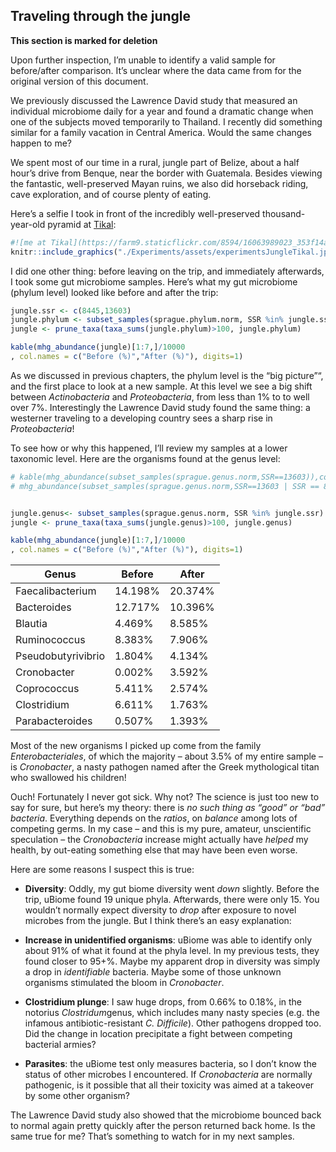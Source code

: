 ## Traveling through the jungle {#experimentJungleTravel}

**This section is marked for deletion**

Upon further inspection, I'm unable to identify a valid sample for before/after comparison. It's unclear where the data came from for the original version of this document.

We previously discussed the Lawrence David study that measured an individual microbiome daily for a year and found a dramatic change when one of the subjects moved temporarily to Thailand. I recently did something similar for a family vacation in Central America. Would the same changes happen to me?

We spent most of our time in a rural, jungle part of Belize, about a half hour’s drive from Benque, near the border with Guatemala. Besides viewing the fantastic, well-preserved Mayan ruins, we also did horseback riding, cave exploration, and of course plenty of eating.

Here's a selfie I took in front of the incredibly well-preserved thousand-year-old pyramid at [Tikal](http://www.smithsonianmag.com/history/secrets-of-the-maya-deciphering-tikal-2289808/):



```r
#![me at Tikal](https://farm9.staticflickr.com/8594/16063989023_353f14a4dd.jpg)
knitr::include_graphics("./Experiments/assets/experimentsJungleTikal.jpg")
```


I did one other thing: before leaving on the trip, and immediately afterwards, I took some gut microbiome samples. Here’s what my gut microbiome (phylum level) looked like before and after the trip:

```r
jungle.ssr <- c(8445,13603)
jungle.phylum <- subset_samples(sprague.phylum.norm, SSR %in% jungle.ssr)
jungle <- prune_taxa(taxa_sums(jungle.phylum)>100, jungle.phylum)

kable(mhg_abundance(jungle)[1:7,]/10000
, col.names = c("Before (%)","After (%)"), digits=1)

```

As we discussed in previous chapters, the phylum level is the "big picture"", and the first place to look at a new sample. At this level we see a big shift between _Actinobacteria_ and _Proteobacteria_, from less than 1% to to well over 7%.  Interestingly the Lawrence David study found the same thing: a westerner traveling to a developing country sees a sharp rise in _Proteobacteria_!

To see how or why this happened, I’ll review my samples at a lower taxonomic level. Here are the organisms found at the genus level:

```r
# kable(mhg_abundance(subset_samples(sprague.genus.norm,SSR==13603)),col.names = "After (%)", digits =1)
# mhg_abundance(subset_samples(sprague.genus.norm,SSR==13603 | SSR == 8445))[1:5,]


jungle.genus<- subset_samples(sprague.genus.norm, SSR %in% jungle.ssr)
jungle <- prune_taxa(taxa_sums(jungle.genus)>100, jungle.genus)

kable(mhg_abundance(jungle)[1:7,]/10000
, col.names = c("Before (%)","After (%)"), digits=1)

```

  Genus               | **Before** |  **After**|
  --------------------| ------------| -----------
  Faecalibacterium	|   14.198%|      20.374%|
  Bacteroides|          12.717%|      10.396%|
  Blautia |             4.469% |      8.585%|
  Ruminococcus  |       8.383% |      7.906%|
  Pseudobutyrivibrio |  1.804% |      4.134%|
  Cronobacter        |  0.002% |      3.592%|
  Coprococcus          |5.411% |      2.574%|
  Clostridium          |6.611% |      1.763%|
  Parabacteroides      |0.507% |      1.393%|
  
  
  
Most of the new organisms I picked up come from the family _Enterobacteriales_, of which the majority – about 3.5% of my entire sample – is _Cronobacter_, a nasty pathogen named after the Greek mythological titan who swallowed his children!

Ouch! Fortunately I never got sick. Why not? The science is just too new to say for sure, but here’s my theory: there is *no such thing as “good” or “bad” bacteria*. Everything depends on the *ratios*, on *balance* among lots of competing germs. In my case – and this is my pure, amateur, unscientific speculation – the *Cronobacteria* increase might actually have *helped* my health, by out-eating something else that may have been even worse.

Here are some reasons I suspect this is true:

-   **Diversity**: Oddly, my gut biome diversity went *down* slightly. Before the trip, uBiome found 19 unique phyla. Afterwards, there were only 15. You wouldn’t normally expect diversity to *drop* after exposure to novel microbes from the jungle. But I think there’s an easy explanation:

-   **Increase in unidentified organisms**: uBiome was able to identify only about 91% of what it found at the phyla level. In my previous tests, they found closer to 95+%. Maybe my apparent drop in diversity was simply a drop in *identifiable* bacteria. Maybe some of those unknown organisms stimulated the bloom in *Cronobacter*.

-   **Clostridium plunge**: I saw huge drops, from 0.66% to 0.18%, in the notorius *Clostridum*genus, which includes many nasty species (e.g. the infamous antibiotic-resistant *C. Difficile*). Other pathogens dropped too. Did the change in location precipitate a fight between competing bacterial armies?

-   **Parasites**: the uBiome test only measures bacteria, so I don’t know the status of other microbes I encountered. If *Cronobacteria* are normally pathogenic, is it possible that all their toxicity was aimed at a takeover by some other organism?

The Lawrence David study also showed that the microbiome bounced back to normal again pretty quickly after the person returned back home. Is the same true for me? That’s something to watch for in my next samples.
